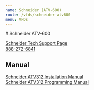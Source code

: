 ```yaml
---
name: Schneider (ATV-600)
route: /vfds/schneider-atv600
menu: VFDs
---
```


<base target="_blank" rel="noopener noreferrer" />
# Schneider ATV-600

[Schneider Tech Support Page](https://www.schneider-electric.us/en/work/support/customer-care/contact-directory/technical-support-directory.jsp?brandId=5784a6661634cecf03e7eb7b)  
[888-272-6841](tel:888-272-6841)

## Manual

[Schneider ATV312 Installation Manual](../public/vfds/manual/ATV630_650-Installation-Manual.pdf)  
[Schneider ATV312 Programming Manual](../public/vfds/manual/ATV600-Programming-Manual.pdf)
